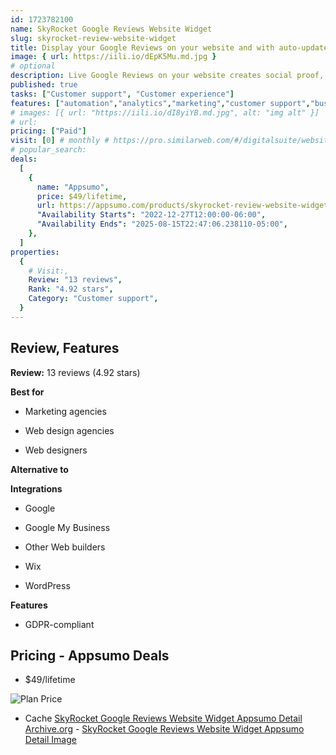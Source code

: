 ```yaml
---
id: 1723782100
name: SkyRocket Google Reviews Website Widget
slug: skyrocket-review-website-widget
title: Display your Google Reviews on your website and with auto-updates weekly.
image: { url: https://iili.io/dEpK5Mu.md.jpg }
# optional
description: Live Google Reviews on your website creates social proof, brand trust and increased salesWebsite widget works on all web platforms and installs easily with just one line of code
published: true
tasks: ["Customer support", "Customer experience"]
features: ["automation","analytics","marketing","customer support","business","collaboration"]
# images: [{ url: "https://iili.io/dI8yiYB.md.jpg", alt: "img alt" }]
# url:
pricing: ["Paid"]
visit: [0] # monthly # https://pro.similarweb.com/#/digitalsuite/websiteanalysis/home
# popular_search:
deals:
  [
    {
      name: "Appsumo",
      price: $49/lifetime,
      url: https://appsumo.com/products/skyrocket-review-website-widget/,
      "Availability Starts": "2022-12-27T12:00:00-06:00",
      "Availability Ends": "2025-08-15T22:47:06.238110-05:00",
    },
  ]
properties:
  {
    # Visit:,
    Review: "13 reviews",
    Rank: "4.92 stars",
    Category: "Customer support",
  }
---
```


## Review, Features

**Review:** 13 reviews (4.92 stars)

**Best for**

- Marketing agencies

- Web design agencies

- Web designers

**Alternative to**



**Integrations**

- Google

- Google My Business

- Other Web builders

- Wix

- WordPress

**Features**

- GDPR-compliant

## Pricing - Appsumo Deals

- $49/lifetime

<Img src="https://iili.io/dEp1DmB.png" alt="Plan Price" />

- Cache [SkyRocket Google Reviews Website Widget Appsumo Detail Archive.org](https://web.archive.org/web/*/https://appsumo.com/products/skyrocket-review-website-widget/) - [SkyRocket Google Reviews Website Widget Appsumo Detail Image](https://iili.io/dEpEIrG.png)
